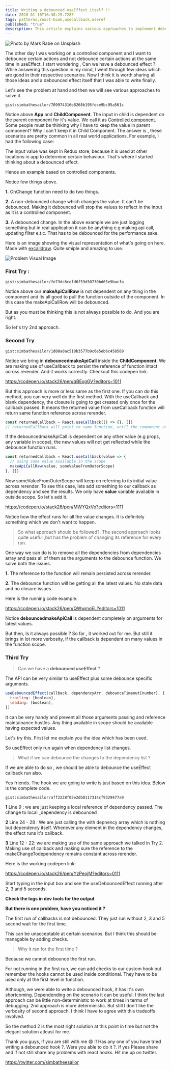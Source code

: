 ```yaml
---
title: Writing a debounced useEffect itself !!
date: 2020-01-10T16:38:25.728Z
tags: patterns,react-hook,usecallback,useref
published: "true"
description: This article explains various approaches to implement debouncing with hooks.
---
```


![Photo by Mark Rabe on Unsplash](https://images.unsplash.com/photo-1502780809386-f4ed7a4a4c59?ixlib=rb-1.2.1&ixid=eyJhcHBfaWQiOjEyMDd9&auto=format&fit=crop&w=800&q=60)

The other day I was working on a controlled component and I want to debounce certain actions and not debounce certain actions at the same time in useEffect. I start wondering , Can we have a debounced effect ?
While answering this question in my mind, I went through few ideas which are good in their respective scenarios. Now I think it is worth sharing all those ideas and a debounced effect itself that I was able to write finally.

Let's see the problem at hand and then we will see various approaches to solve it.

`gist:simbathesailor/709974316e8268b195fece9bc95a561c`

Notice above **App** and **ChildComponent**. The input in child is dependent on the parent component for it's value. We call it as [Controlled component](https://reactjs.org/docs/forms.html#controlled-components). Some people must be thinking why I have to keep the value in parent component? Why I can't keep it in Child Component. The answer is , these scenarios are pretty common in all real world applications. For example, I had the following case:

The input value was kept in Redux store, because it is used at other locations in app to determine certain behaviour. That's where I started thinking about a debounced effect.

Hence an example based on controlled components.

Notice few things above.

**1.** OnChange function need to do two things.

**2.** A non-debounced change which changes the value. It can't be debounced. Making it debounced will stop the values to reflect in the input as it is a controlled component.

**3.** A debounced change. In the above example we are just logging something but in real application it can be anything e.g making api call, updating filter e.t.c. That has to be debounced for the performance sake.

Here is an image showing the visual representation of what's going on here. Made with [excalidraw](https://www.excalidraw.com). Quite smiple and amazing to use.

![Problem Visual Image](./debouncedeffectdraw1.png)

### First Try :

`gist:simbathesailor/fe73dc6cefd6f59d50730bd65e9bacfa`

Notice above our **makeApiCallRaw** is not dependent on any thing in the component and its all good to pull the function outside of the component. In this case the makeApiCallRow will be debounced.

But as you must be thinking this is not always possible to do. And you are right.

So let's try 2nd approach.

### Second Try

`gist:simbathesailor/1d00a0ac510b3577b9c6e5eb6c458569`

Notice we bring in **debouncedmakeApiCall** inside the **ChildComponent**. We are making use of useCallback to persist the reference of function intact across rerender. And it works correctly. Checkout this codepen link.

https://codepen.io/stack26/pen/qBExgGV?editors=1011

But this approach is more or less same as the first one. If you can do this method, you can very well
do the first method. With the useCallback and blank dependency, the closure is going to get created only once for the callback passed. It means the returned value from useCallback function will return same function reference across rerender.

```jsx
const returnedCallback = React.useCallback(() => {}, [])
// returnedCallback will point to same function, until the component unmounts
```

If the debouncedmakeApiCall is dependent on any other value (e.g props, any variable in scope), the new values will not get reflected while the debounce function runs.

```jsx
const returnedCallback = React.useCallback(value => {
  // using some value available in the scope
  makeApiCallRaw(value, someValueFromOuterScope)
}, [])
```

Now someValueFromOuterScope will keep on referring to its initial value across rerender. To see this case, lets add something to our callback as dependency and see the results. We only have **value** variable available in outside scope. So let's add it.

https://codepen.io/stack26/pen/MWYQxVo?editors=1111

Notice how the effect runs for all the value changes.
It is definitely something which we don't want to happen.

> So what approach should be followed?. The second approach looks quite useful ,but has the problem of changing its reference for every run.

One way we can do is to remove all the dependencies from dependencies array and pass all of them as the arguments to the debounce function. We solve both the issues.

**1.** The reference to the function will remain persisted across rerender.

**2.** The debounce function will be getting all the latest values. No stale data and no closure issues.

Here is the running code example.

https://codepen.io/stack26/pen/QWwmoEL?editors=1011

Notice **debouncedmakeApiCall** is dependent completely on arguments for latest values.

But then, Is it always possible ? So far , it worked out for me. But still it brings in lot more verbosity, if the callback is dependent on many values in the function scope.

### Third Try

> Can we have a **debounced useEffect** ?

The API can be very similar to useEffect plus some debounce specific arguments.

```jsx
useDebouncedEffect(callback, dependencyArr, debounceTimeout[number], {
  trailing: [boolean],
  leading: [boolean],
})
```

It can be very handy and prevent all those arguments passing and reference maintainance hustles. Any thing available in scope should be available having expected values.

Let's try this. First let me explain you the idea which has been used.

So useEffect only run again when dependency list changes.

> What if we can debounce the changes
> to the dependency list ?

If we are able to do so , we should be able to debounce the useEffect callback run also.

Yes friends. The hook we are going to write is just based on this idea. Below is the complete code.

`gist:simbathesailor/aff2228f05e2db0117314cf9329477a9`

**1** Line 9 : we are just keeping a local reference of dependency passed. The change to local \_dependency is debounced

**2** Line 24 - 28 : We are just calling the with depnency array which is nothing but dependency itself. Whenever any element in the dependency changes, the effect runs it's callback.

**3** Line 12 - 22: we are making use of the same approach we talked in Try 2. Making use of callback and making sure the reference to the makeChangeTodependency remains constant across rerender.

Here is the working codepen link:

https://codepen.io/stack26/pen/YzPeojM?editors=0111

Start typing in the input box and see the useDebouncedEffect running after 2, 3 and 5 seconds.

**Check the logs in dev tools for the output**

**But there is one problem, have you noticed it ?**

The first run of callbacks is not debounced. They just run without 2, 3 and 5 second wait for the first time.

This can be unacceptable at certain scenarios. But I think this should be managable by adding checks.

> Why it ran for the first time ?

Because we cannot debounce the first run.

For not running in the first run, we can add checks to our custom hook but remember the hooks cannot be used inside conditional. They have to be used only at the first level in function.

Although, we were able to write a debounced hook, it has it's own shortcoming. Dependending on the scenario it can be useful. I think the last approach can be little non-deterministic to work at times in terms of debugging. 2nd approach is more deterministic. But still I don't like the verbosity of second approach. I think I have to agree with this tradeoffs involved.

So the method 2 is the most right solution at this point in time but not the elegant solution atleast for me.

Thank you guys, if you are still with me 😄 !! Has any one of you have tried writing a debounced hook ?. Were you able to do it ?. If yes Please share and if not still share any problems with react hooks. Hit me up on twitter.

https://twitter.com/simbatheesailor
